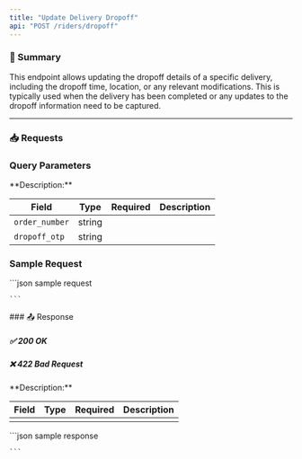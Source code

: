 ```yaml
---
title: "Update Delivery Dropoff"
api: "POST /riders/dropoff"
---
```



### 📝 Summary

This endpoint allows updating the dropoff details of a specific delivery, including the dropoff time, location, or any relevant modifications. This is typically used when the delivery has been completed or any updates to the dropoff information need to be captured.

---



### 📥 Requests
### Query Parameters
<Expandable>
**Description:** 

| **Field**   | **Type** | **Required** | **Description**          |
|-------------|----------|-------------:|---------------------------|
| `order_number`   | string   |        |          |
| `dropoff_otp`   | string   |        |          |
</Expandable>

### Sample Request
<Expandable>
    ```json sample request
    
    
    ```
</Expandable>
### 📤 Response

##### ✅ 200 OK
##### ❌ 422 Bad Request

<Expandable>
**Description:** 

| **Field**   | **Type** | **Required** | **Description**          |
|-------------|----------|-------------:|---------------------------|
|    |    |        |           |
</Expandable>

<ResponseExample>
    ```json sample response
    
    ```
</ResponseExample>


